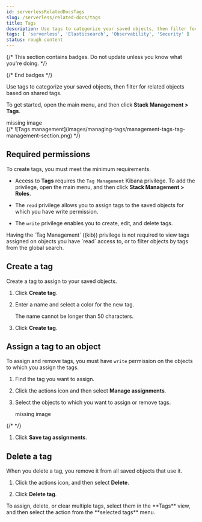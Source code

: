 ```yaml
---
id: serverlessRelatedDocsTags
slug: /serverless/related-docs/tags
title: Tags
description: Use tags to categorize your saved objects, then filter for related objects based on shared tags.
tags: [ 'serverless', 'Elasticsearch', 'Observability', 'Security' ]
status: rough content
---
```


{/* This section contains badges. Do not update unless you know what you're doing. */}

<DocImage size="s" flatImage url="../../images/elasticsearch-yes.svg" alt="Applicable to Elasticsearch serverless." /> <DocImage size="s" flatImage url="../../images/security-yes.svg" alt="Applicable to Security serverless." /> <DocImage size="s" flatImage url="../../images/obs-yes.svg" alt="Applicable to Observability serverless." /> 

{/* End badges */}


<RoughContent />


<div id="managing-tags"></div>

Use tags to categorize your saved objects,
then filter for related objects based on shared tags.

To get started, open the main menu, and then click **Stack Management > Tags**.

<div style={{ backgroundColor: "#F1F4FA", width: "100%", height: "250px", textAlign: "center", paddingTop: "110px", marginBottom: "20px" }}><DocIcon type="image" title="missing image"/> missing image</div>
{/* ![Tags management](images/managing-tags/management-tags-tag-management-section.png) */}

## Required permissions

To create tags, you must meet the minimum requirements.

* Access to **Tags** requires the `Tag Management` Kibana privilege. To add the privilege, open the main menu,
    and then click **Stack Management > Roles**.

* The `read` privilege allows you to assign tags to the saved objects for which you have write permission.
* The `write` privilege enables you to create, edit, and delete tags.

<DocCallOut title="Note">
Having the `Tag Management` ((kib)) privilege is not required to
view tags assigned on objects you have `read` access to, or to filter objects by tags
from the global search.
</DocCallOut>

<div id="settings-create-tag"></div>

## Create a tag

Create a tag to assign to your saved objects.

1. Click **Create tag**.

1. Enter a name and select a color for the new tag.

    The name cannot be longer than 50 characters.

1. Click **Create tag**.

<div id="settings-assign-tag"></div>

## Assign a tag to an object

To assign and remove tags, you must have `write` permission
on the objects to which you assign the tags.

1. Find the tag you want to assign.

1. Click the actions icon and then select **Manage assignments**.

1. Select the objects to which you want to assign or remove tags.

    <div style={{ backgroundColor: "#F1F4FA", width: "100%", height: "250px", textAlign: "center", paddingTop: "110px", marginBottom: "20px" }}><DocIcon type="image" title="missing image"/> missing image</div>
{/* <DocImage size="xl" url="images/managing-tags/management-tags-manage-assignments-flyout.png" alt="Assign flyout" /> */}

1. Click **Save tag assignments**.

<div id="settings-delete-tag"></div>

## Delete a tag

When you delete a tag, you remove it from all saved objects that use it.

1. Click the actions icon, and then select **Delete**.

1. Click **Delete tag**.

<DocCallOut title="Tip">
To assign, delete, or clear multiple tags,
select them in the **Tags** view, and then select
the action from the **selected tags** menu.
</DocCallOut>

